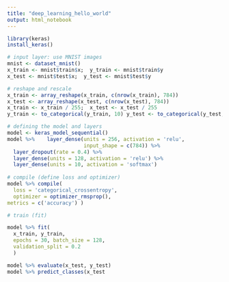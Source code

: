 ```yaml
---
title: "deep_learning_hello_world"
output: html_notebook
---
```


```r
library(keras)
install_keras()

# input layer: use MNIST images 
mnist <- dataset_mnist() 
x_train <- mnist$train$x;  y_train <- mnist$train$y 
x_test <- mnist$test$x;  y_test <- mnist$test$y 

# reshape and rescale 
x_train <- array_reshape(x_train, c(nrow(x_train), 784))
x_test <- array_reshape(x_test, c(nrow(x_test), 784)) 
x_train <- x_train / 255;  x_test <- x_test / 255 
y_train <- to_categorical(y_train, 10) y_test <- to_categorical(y_test, 10) 

# defining the model and layers 
model <- keras_model_sequential()  
model %>%    layer_dense(units = 256, activation = 'relu',                         
                         input_shape = c(784)) %>%    
  layer_dropout(rate = 0.4) %>%    
  layer_dense(units = 128, activation = 'relu') %>%   
  layer_dense(units = 10, activation = 'softmax') 
              
# compile (define loss and optimizer) 
model %>% compile(
  loss = 'categorical_crossentropy',
  optimizer = optimizer_rmsprop(),
metrics = c('accuracy') ) 

# train (fit) 

model %>% fit(
  x_train, y_train,
  epochs = 30, batch_size = 128,
  validation_split = 0.2 
  ) 

model %>% evaluate(x_test, y_test) 
model %>% predict_classes(x_test
```

